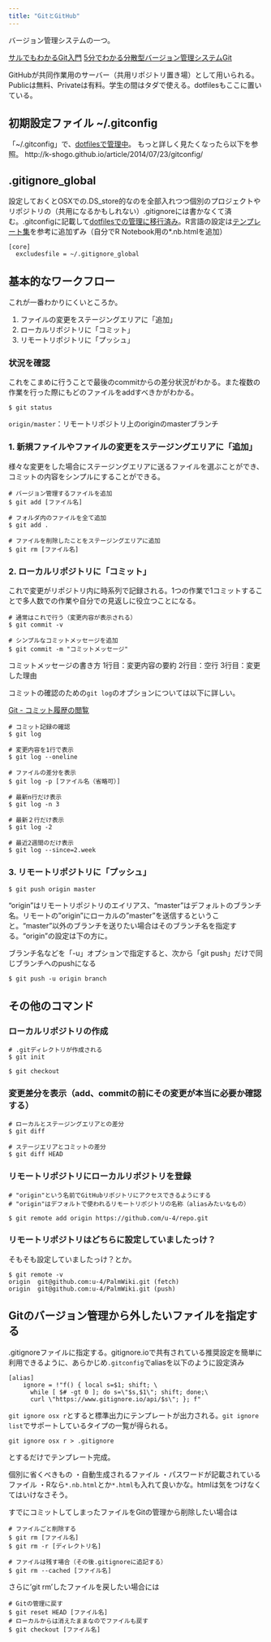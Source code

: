 ```yaml
---
title: "GitとGitHub"
---
```


バージョン管理システムの一つ。

[サルでもわかるGit入門](http://www.backlog.jp/git-guide/)
[5分でわかる分散型バージョン管理システムGit](http://www.atmarkit.co.jp/ait/articles/1307/05/news028.html)

GitHubが共同作業用のサーバー（共用リポジトリ置き場）として用いられる。Publicは無料、Privateは有料。学生の間はタダで使える。dotfilesもここに置いている。

## 初期設定ファイル ~/.gitconfig

「~/.gitconfig」で、[dotfilesで管理中](https://github.com/u-4/dotfiles/blob/master/.gitconfig)。
もっと詳しく見たくなったら以下を参照。
http://k-shogo.github.io/article/2014/07/23/gitconfig/

## .gitignore_global

設定しておくとOSXでの.DS_store的なのを全部入れつつ個別のプロジェクトやリポジトリの（共用になるかもしれない）.gitignoreには書かなくて済む。.gitconfigに記載して[dotfilesでの管理に移行済み](https://github.com/u-4/dotfiles/blob/master/.gitignore_global)。R言語の設定は[テンプレート集](https://github.com/github/gitignore)を参考に追加ずみ（自分でR Notebook用の*.nb.htmlを追加）

    [core]
      excludesfile = ~/.gitignore_global

## 基本的なワークフロー

これが一番わかりにくいところか。

1. ファイルの変更をステージングエリアに「追加」
2. ローカルリポジトリに「コミット」
3. リモートリポジトリに「プッシュ」

### 状況を確認

これをこまめに行うことで最後のcommitからの差分状況がわかる。また複数の作業を行った際にもどのファイルをaddすべきかがわかる。

    $ git status

`origin/master`：リモートリポジトリ上のoriginのmasterブランチ

### 1. 新規ファイルやファイルの変更をステージングエリアに「追加」

様々な変更をした場合にステージングエリアに送るファイルを選ぶことができ、コミットの内容をシンプルにすることができる。

    # バージョン管理するファイルを追加
    $ git add [ファイル名]
    
    # フォルダ内のファイルを全て追加
    $ git add .
    
    # ファイルを削除したことをステージングエリアに追加
    $ git rm [ファイル名]

### 2. ローカルリポジトリに「コミット」

これで変更がリポジトリ内に時系列で記録される。1つの作業で1コミットすることで多人数での作業や自分での見返しに役立つことになる。

    # 通常はこれで行う（変更内容が表示される）
    $ git commit -v
    
    # シンプルなコミットメッセージを追加
    $ git commit -m "コミットメッセージ"

コミットメッセージの書き方
1行目：変更内容の要約
2行目：空行
3行目：変更した理由

コミットの確認のための`git log`のオプションについては以下に詳しい。

[Git - コミット履歴の閲覧](https://git-scm.com/book/ja/v1/Git-%E3%81%AE%E5%9F%BA%E6%9C%AC-%E3%82%B3%E3%83%9F%E3%83%83%E3%83%88%E5%B1%A5%E6%AD%B4%E3%81%AE%E9%96%B2%E8%A6%A7)

    # コミット記録の確認
    $ git log
    
    # 変更内容を1行で表示
    $ git log --oneline
    
    # ファイルの差分を表示
    $ git log -p [ファイル名（省略可）]
    
    # 最新n行だけ表示
    $ git log -n 3
    
    # 最新２行だけ表示
    $ git log -2
    
    # 最近2週間のだけ表示
    $ git log --since=2.week

### 3. リモートリポジトリに「プッシュ」


    $ git push origin master

"origin"はリモートリポジトリのエイリアス、"master"はデフォルトのブランチ名。リモートの"origin"にローカルの"master"を送信するということ。"master"以外のブランチを送りたい場合はそのブランチ名を指定する。"origin"の設定は下の方に。

ブランチ名などを「-u」オプションで指定すると、次から「git push」だけで同じブランチへのpushになる

    $ git push -u origin branch

## その他のコマンド

### ローカルリポジトリの作成

    # .gitディレクトリが作成される
    $ git init
    
    $ git checkout

### 変更差分を表示（add、commitの前にその変更が本当に必要か確認する）

    # ローカルとステージングエリアとの差分
    $ git diff
    
    # ステージエリアとコミットの差分
    $ git diff HEAD

### リモートリポジトリにローカルリポジトリを登録

    # "origin"という名前でGitHubリポジトリにアクセスできるようにする
    # "origin"はデフォルトで使われるリモートリポジトリの名称（aliasみたいなもの）
    
    $ git remote add origin https://github.com/u-4/repo.git

### リモートリポジトリはどちらに設定していましたっけ？

そもそも設定していましたっけ？とか。

    $ git remote -v
    origin  git@github.com:u-4/PalmWiki.git (fetch)
    origin  git@github.com:u-4/PalmWiki.git (push)

## Gitのバージョン管理から外したいファイルを指定する

.gitignoreファイルに指定する。gitignore.ioで共有されている推奨設定を簡単に利用できるように、あらかじめ`.gitconfig`でaliasを以下のように設定済み

    [alias]
        ignore = !"f() { local s=$1; shift; \
          while [ $# -gt 0 ]; do s=\"$s,$1\"; shift; done;\
          curl \"https://www.gitignore.io/api/$s\"; }; f"

`git ignore osx r`とすると標準出力にテンプレートが出力される。`git ignore list`でサポートしているタイプの一覧が得られる。

    git ignore osx r > .gitignore

とするだけでテンプレート完成。

個別に省くべきもの
・自動生成されるファイル
・パスワードが記載されているファイル
・Rなら`*.nb.html`とか`*.html`も入れて良いかな。htmlは気をつけなくてはいけなさそう。

すでにコミットしてしまったファイルをGitの管理から削除したい場合は

    # ファイルごと削除する
    $ git rm [ファイル名]
    $ git rm -r [ディレクトリ名]
    
    # ファイルは残す場合（その後.gitignoreに追記する）
    $ git rm --cached [ファイル名]

さらに'git rm'したファイルを戻したい場合には

    # Gitの管理に戻す
    $ git reset HEAD [ファイル名]
    # ローカルからは消えたままなのでファイルも戻す
    $ git checkout [ファイル名]
